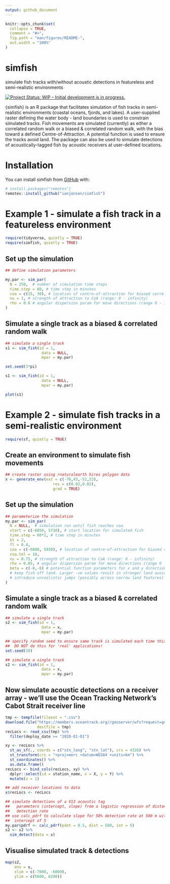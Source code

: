 ```yaml
---
output: github_document
---
```


<!-- README.md is generated from README.Rmd. Please edit that file -->

```r
knitr::opts_chunk$set(
  collapse = TRUE,
  comment = "#>",
  fig.path = "man/figures/README-",
  out.width = "100%"
)
```

# simfish

simulate fish tracks with/without acoustic detections in featureless and semi-realistic environments

<!-- badges: start -->
[![Project Status: WIP – Initial development is in progress.](http://www.repostatus.org/badges/latest/wip.svg)](http://www.repostatus.org/#wip)
<!-- badges: end -->

{simfish} is an R package that facilitates simulation of fish tracks in semi-realistic environments (coastal oceans, fjords, and lakes). A user-supplied raster defining the water body - land boundaries is used to constrain simulated tracks. Fish movements are simulated (currently) as either a correlated random walk or a biased & correlated random walk, with the bias toward a defined Centre-of-Attraction. A potential function is used to ensure the tracks avoid land. The package can also be used to simulate detections of acoustically-tagged fish by acoustic receivers at user-defined locations.

# Installation

You can install simfish from [GitHub](https://github.com/ianjonsen/simfish) with:

``` r
# install.packages("remotes")
remotes::install_github("ianjonsen/simfish")
```

# Example 1 - simulate a fish track in a featureless environment
```r
require(tidyverse, quietly = TRUE)
require(simfish, quietly = TRUE)
```

## Set up the simulation
```r
## define simulation parameters

my.par <- sim_par(
  N = 250,  # number of simulation time steps
  time.step = 60, # time step in minutes
  coa = c(15, 30), # location of centre-of-attraction for biased correlated random walk (can be NA)
  nu = 1, # strength of attraction to CoA (range: 0 - infinity)
  rho = 0.6 # angular dispersion param for move directions (range 0 - 1)
)
```

## Simulate a single track as a biased & correlated random walk
```r
## simulate a single track
s1 <- sim_fish(id = 1, 
                data = NULL, 
                mpar = my.par)
```

```r
set.seed(3*pi)

s1 <- sim_fish(id = 1, 
                data = NULL, 
                mpar = my.par)
```

```r
plot(s1)
```

# Example 2 - simulate fish tracks in a semi-realistic environment
```r
require(sf, quietly = TRUE)
```

## Create an environment to simulate fish movements
```r
## create raster using rnaturalearth hires polygon data
x <- generate_env(ext = c(-70,43,-52,53), 
                     res = c(0.02,0.02), 
                     grad = TRUE) 
```

## Set up the simulation
```r
## parameterize the simulation
my.par <- sim_par(
  N = NULL,  # simulation run until fish reaches coa
  start = c(-6850, 5710), # start location for simulated fish
  time.step = 60*2, # time step in minutes
  bl = 2,
  fl = 0.4,
  coa = c(-6080, 5930), # location of centre-of-attraction for biased correlated random walk (can be NA)
  coa.tol = 10, 
  nu = 0.75, # strength of attraction to CoA (range: 0 - infinity)
  rho = 0.65, # angular dispersion param for move directions (range 0 - 1)
  beta = c(-8,-8) # potential function parameters for x and y directions to 
  # keep fish off land. Larger -ve values result in stronger land avoidance but can
  # introduce unrealistic jumps (possibly across narrow land features) in the track.
)
```

## Simulate a single track as a biased & correlated random walk
```r
## simulate a single track
s2 <- sim_fish(id = 1, 
                data = x, 
                mpar = my.par)
```

```r
## specify random seed to ensure same track is simulated each time this .Rmd runs
##  DO NOT do this for 'real' applications!
set.seed(10)

## simulate a single track
s2 <- sim_fish(id = 1, 
                data = x, 
                mpar = my.par)
```

## Now simulate acoustic detections on a receiver array - we'll use the Ocean Tracking Network's Cabot Strait receiver line
```r
tmp <- tempfile(fileext = ".csv")
download.file("https://members.oceantrack.org//geoserver/wfs?request=getfeature&service=wfs&outputFormat=CSV&typename=otn:stations_receivers&cql_filter=collectioncode+EQ+%27CBS%27",
              destfile = tmp)
recLocs <- read_csv(tmp) %>%
  filter(deploy_date >= "2020-01-01")

xy <- recLocs %>%
  st_as_sf(., coords = c("stn_long", "stn_lat"), crs = 4326) %>%
  st_transform(crs = "+proj=merc +datum=WGS84 +units=km") %>%
  st_coordinates() %>%
  as.data.frame()
recLocs <- bind_cols(recLocs, xy) %>%
  dplyr::select(id = station_name, x = X, y = Y) %>%
  mutate(z = 1)

## add receiver locations to data
x$recLocs <- recLocs

## simulate detections of a V13 acoustic tag
##   parameters (intercept, slope) from a logistic regression of distance on 
##   detection rate
## use calc_pdrf to calculate slope for 50% detection rate at 500 m with an
##  intercept of 5
my.par$pdrf <- calc_pdrf(pdet = 0.5, dist = 500, int = 5)
s2 <- s2 %>%
  sim_detect(data = x)

```

## Visualise simulated track & detections
```r
map(s2, 
    env = x, 
    xlim = c(-7000, -6000),
    ylim = c(5600, 6200))
```


